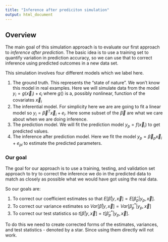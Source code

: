 ```yaml
---
title: "Inference after prediciton simulation"
output: html_document
---
```



## Overview

The main goal of this simulation approach is to evaluate our first approach to _inference after prediction_. The basic idea is to use a training set to quantify variation in prediction accuracy, so we can use that to correct inference using predicted outcomes in a new data set.

This simulation involves four different models which we label here. 

1. The ground truth. This represents the "state of nature". We won't know this model in real examples. Here we will simulate data from the model $y_i = g(\vec{x}_i) + \epsilon_i$ where $g()$ is a, possibly nonlinear, function of the covariates $\vec{x}_i$
2. The inferential model. For simplicity here we are are going to fit a linear model so $y_i = \vec{\beta}^T \vec{x}_i + e_i$. Here some subset of the $\vec{\beta}$ are what we care about when we are doing inference. 
3. The prediction model. We will fit the prediction model $y_{p} = f(\vec{x}_i)$ to get predicted values. 
4. The inference after prediction model. Here we fit the model $y_{p} = \vec{\beta}_p \vec{x}_i + e_{pi}$ to estimate the predicted parameters. 


### Our goal


The goal for our approach is to use a training, testing, and validation set approach to try to correct the inference we do in the predicted data to match as closely as possible what we would have got using the real data. 

So our goals are:

1. To correct our coefficient estimates so that $E[\hat{\beta} | y, \vec{x}] = E[\hat{\beta}_p | y_p, \vec{x}]$. 
2. To correct our variance estimates so $Var[\hat{\beta} | y, \vec{x}] = Var[\hat{\beta}^*_p | y_p, \vec{x}]$
3. To correct our test statistics so $t[\hat{\beta} | y, \vec{x}] = t[\hat{\beta}^*_p | y_p, \vec{x}]$. 

To do this we need to create corrected forms of the estimates, variances, and test statistics - denoted by a star. Since using them directly will not work. 